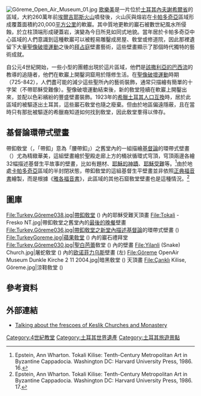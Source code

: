{{noteTA
|T=zh-hant:歌樂美巖石教堂群; zh-hans:格雷梅岩石教堂群;
|G1=Show
|1=zh-hant:歌樂美; zh-hans:格雷梅;
|2=zh-hant:卡帕多奇亞; zh-hans:卡帕多细亚;
}}

{{東方基督教}}
[[File:Göreme_Open_Air_Museum_01.jpg|thumb]]
[[歌樂美|歌樂美]]是一片位於[[土耳其|土耳其]][[內夫謝希爾省|內夫謝希爾省]]的區域，大約260萬年前[[埃爾吉耶斯山|埃爾吉耶斯火山]]噴發後，火山灰與熔岩在[[卡帕多奇亞|卡帕多奇亞]]區域形成覆蓋面積約20,000[[平方公里|平方公里]]的軟巖。其中質地更軟的巖石被數世紀風水所侵蝕，於立柱頂端形成硬蓋岩，演變為今日所見如同{{tsl|en|Hoodoo (geology)|土柱奇形巖|童話般的煙囪}}式地貌。當年居於卡帕多奇亞中心區域的人們意識到這種軟巖可以被輕易雕鑿成房屋、敎堂或修道院，因此那裡遺留下大量[[聖像破壞運動|聖像破壞運動]]之後的[[拜占庭藝術|拜占庭]]壁畫藝術，這些壁畫顯示了那個時代獨特的藝術成就。

自公元4世紀開始，一些小型的{{tsl|en|Anchorite|獨修}}團體出現於這片區域，他們是[[該撒利亞的巴西流|該撒利亞的巴西流]]的教導的追隨者，他們在軟巖上開鑿洞窟用於隱修生活。在[[聖像破壞運動|聖像破壞運動]]時期（725-842），人們盡可能的減少這些聖所內的藝術裝飾，通常只描繪有簡單的十字架（不帶耶穌受難像）。聖像破壞運動結束後，新的敎堂陸續在軟巖上開鑿出來，並配以色彩繽紛的豐盛壁畫裝飾。1923年的[[希臘土耳其人口互換|希臘土耳其人口互換]]時，居於此區域的{{tsl|en|Cappadocian Greeks|卡帕多奇亞希臘裔}}被驅逐出土耳其，這些巖石敎堂也隨之廢棄。但由於地區偏遠隱蔽，且在當時只有那批被驅逐的希臘裔知道如何找到敎堂，因此敎堂羣得以倖存。

== 基督論環帶式壁畫 ==
帶釦敎堂（{{lang|tr|Tokalı Kilise}}，「帶釦」意為「腰帶釦」）之舊堂內的一組描繪[[基督論|基督論]]的環帶式壁畫（{{lang|en|Christological cycle}}）尤為精緻華美，這組壁畫繪於聖殿走廊上方的桶狀循環式穹頂，穹頂兩邊各繪32幅描述基督生平故事的壁畫，比如有{{tsl|en|Christ Child|幼年基督|聖嬰}}題材、[[耶穌的神蹟|耶穌的神蹟]]、[[耶穌受難|耶穌受難]]等。<ref>Epstein, Ann Wharton. Tokali Kilise: Tenth-Century Metropolitan Art in Byzantine Cappadocia. Washington DC: Harvard University Press, 1986. 16.</ref>由於地處[[卡帕多奇亞|卡帕多奇亞]]區域的半封閉狀態，帶釦敎堂的這組基督生平壁畫並非依照[[四福音書|正典福音書]]繪製，而是根據《[[雅各福音書|雅各福音書]]》，此區域的其他石窟敎堂壁畫也是這種情況。<ref>Epstein, Ann Wharton. Tokali Kilise: Tenth-Century Metropolitan Art in Byzantine Cappadocia. Washington DC: Harvard University Press, 1986. 17.</ref>

== 圖庫 ==
<gallery>
File:Turkey.Göreme038.jpg|帶釦敎堂 ({{lang|tr|Tokalı Kilise}}) 內的耶穌受難天頂畫
File:Tokali - Fresko NT.jpg|帶釦敎堂之舊堂內的[[最後的晚餐|最後的晚餐]]壁畫
File:Turkey.Göreme036.jpg|帶釦敎堂之新堂內描述[[基督論|基督論]]的環帶式壁畫 ({{lang|en|Christological cycle}})
File:TurkeyGoreme.jpg|蘋果敎堂 ({{lang|tr|Elmalı Kilise}}) 內的巖石禮拜堂
File:Turkey.Göreme030.jpg|[[聖白芭蕾|聖白芭蕾]]敎堂 ({{lang|tr|Azize Barbara Kilisesi}}) 內的{{tsl|en|Christ Pantocrator|基督普世君王像}}壁畫
File:Yilanli (Snake) Church.jpg|屠蛇敎堂 ({{lang|tr|Yılanlı Kilise}}) 內的[[欧诺菲力乌斯|欧诺菲力乌斯]]壁畫 (左)
File:Göreme OpenAir Museum Dunkle Kirche 2 11 2004.jpg|暗黑敎堂 ({{lang|tr|Karanlık Kilise}}) 天頂畫{{tsl|en|Christ Pantocrator|基督普世君王像}}
File:Çarıklı Kilise, Göreme.jpg|涼鞋敎堂 ({{lang|tr|Çarıklı Kilise}})
</gallery>

== 參考資料 ==
{{reflist}}

== 外部連結 ==
* [http://turkishtravelblog.com/keslik-monastery-cappadocia-turkey/ Talking about the frescoes of Keslik Churches and Monastery] {{Wayback|url=http://turkishtravelblog.com/keslik-monastery-cappadocia-turkey/ |date=20170405104306 }} {{en}}

[[Category:4世紀教堂|Category:4世紀教堂]]
[[Category:土耳其世界遺產|Category:土耳其世界遺產]]
[[Category:土耳其旅遊景點|Category:土耳其旅遊景點]]